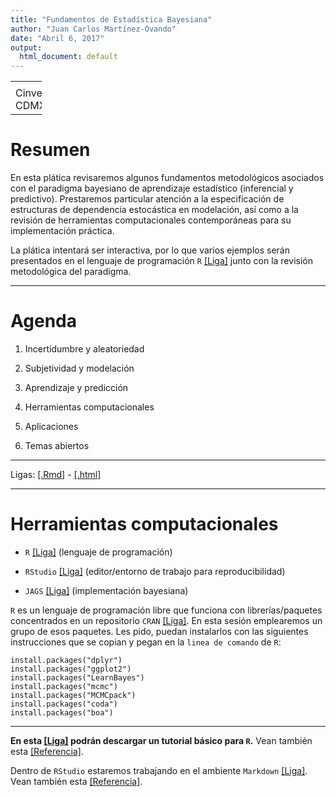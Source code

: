 ---
title: "Fundamentos de Estadística Bayesiana"
author: "Juan Carlos Martínez-Ovando"
date: "Abril 6, 2017"
output:
  html_document: default
---

------
<center>
[Mini] Taller de Métodos Numéricos y Estadísticos en Cosmología 2017

Cinvestav, CDMX
</center>

------

# Resumen

En esta plática revisaremos algunos fundamentos metodológicos asociados con el paradigma bayesiano de aprendizaje estadístico (inferencial y predictivo). Prestaremos particular atención a la especificación de estructuras de dependencia estocástica en modelación, así como a la revisión de herramientas computacionales contemporáneas para su implementación práctica.

La plática intentará ser interactiva, por lo que varios ejemplos serán presentados en el lenguaje de programación `R` <a href="https://www.r-project.org/">[Liga]</a> junto con la revisión metodológica del paradigma. 

------

# Agenda

1. Incertidumbre y aleatoriedad

2. Subjetividad y modelación 

3. Aprendizaje y predicción

3. Herramientas computacionales

5. Aplicaciones

6. Temas abiertos

------

Ligas: <a href="https://github.com/jcmartinezovando/17-04.Cinvestav_Taller/blob/master/17-04.Cinvestav_TallerBayes.Rmd">[.Rmd]</a> - <a href="">[.html]</a>

------

# Herramientas computacionales

* `R` <a href="https://www.r-project.org/">[Liga]</a> (lenguaje de programación)

* `RStudio` <a href="https://www.rstudio.com/">[Liga]</a> (editor/entorno de trabajo para reproducibilidad)

* `JAGS` <a href="http://mcmc-jags.sourceforge.net/">[Liga]</a> (implementación bayesiana)

`R` es un lenguaje de programación libre que funciona con librerías/paquetes concentrados en un repositorio `CRAN` <a href="https://cran.r-project.org/">[Liga]</a>. En esta sesión emplearemos un grupo de esos paquetes. Les pido, puedan instalarlos con las siguientes instrucciones que se copian y pegan en la `linea de comando` de `R`:

```
install.packages("dplyr")
install.packages("ggplot2")
install.packages("LearnBayes")
install.packages("mcmc")
install.packages("MCMCpack")
install.packages("coda")
install.packages("boa")
```
------

**En esta <a href="https://cran.r-project.org/doc/contrib/Paradis-rdebuts_en.pdf">[Liga]</a> podrán descargar un tutorial básico para `R`.** Vean también esta <a href="https://cran.r-project.org/doc/contrib/Short-refcard.pdf">[Referencia]</a>.

Dentro de `RStudio` estaremos trabajando en el ambiente `Markdown` <a href="http://rmarkdown.rstudio.com/">[Liga]</a>. Vean también esta <a href="https://guides.github.com/pdfs/markdown-cheatsheet-online.pdf">[Referencia]</a>.
